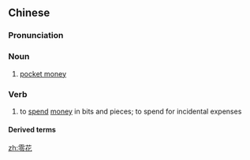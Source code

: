 ==Chinese==
{{zh-forms}}

===Pronunciation===
{{zh-pron
|m=línghuā
|cat=n,v
}}

===Noun===
{{zh-noun}}

# {{qualifier|colloquial}} [[pocket money]]

===Verb===
{{zh-verb}}

# to [[spend]] [[money]] in bits and pieces; to spend for incidental expenses

====Derived terms====
{{zh-der|零花錢}}

[[zh:零花]]